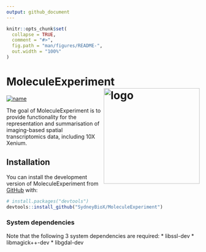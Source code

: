 ```yaml
---
output: github_document
---
```


<!-- README.md is generated from README.Rmd. Please edit that file -->

```r
knitr::opts_chunk$set(
  collapse = TRUE,
  comment = "#>",
  fig.path = "man/figures/README-",
  out.width = "100%"
)
```
# MoleculeExperiment <img src="/docs/reference/1200_logo.png" alt="logo" align="right" width="250">

<!-- badges: start -->
[![name](https://img.shields.io/badge/BIOCONDUCTOR%20TUTORIAL-%23001F3F)](https://bioconductor.org/packages/release/bioc/vignettes/MoleculeExperiment/inst/doc/MoleculeExperiment.html)
<!-- badges: end -->

The goal of MoleculeExperiment is to provide functionality for the representation and summarisation of imaging-based spatial transcriptomics data, including 10X Xenium.

## Installation

You can install the development version of MoleculeExperiment from [GitHub](https://github.com/) with:

``` r
# install.packages("devtools")
devtools::install_github("SydneyBioX/MoleculeExperiment")
```
### System dependencies
Note that the following 3 system dependencies are required:
* libssl-dev
* libmagick++-dev
* libgdal-dev
